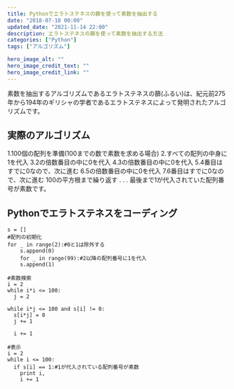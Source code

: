 ```yaml
---
title: Pythonでエラトステネスの篩を使って素数を抽出する
date: "2018-07-18 00:00"
updated_date: "2021-11-14 22:00"
description: エラトステネスの篩を使って素数を抽出する方法
categories: ["Python"]
tags: ["アルゴリズム"]

hero_image_alt: ""
hero_image_credit_text: ""
hero_image_credit_link: ""
---
```

素数を抽出するアルゴリズムであるエラトステネスの篩(ふるい)は、紀元前275年から194年のギリシャの学者であるエラトステネスによって発明されたアルゴリズムです。

## 実際のアルゴリズム
1.100個の配列を準備(100までの数で素数を求める場合)
2.すべての配列の中身に1を代入
3.2の倍数番目の中に0を代入
4.3の倍数番目の中に0を代入
5.4番目はすでに0なので、次に進む
6.5の倍数番目の中に0を代入
7.6番目はすでに0なので、次に進む
100の平方根まで繰り返す
.
.
.
最後まで1が代入されていた配列番号が素数です。

## Pythonでエラトステネスをコーディング
```
s = []
#配列の初期化
for _ in range(2):#0と1は除外する
    s.append(0)
    for _ in range(99):#2以降の配列番号に1を代入
    s.append(1)

#素数検索
i = 2
while i*i <= 100:
  j = 2

while i*j <= 100 and s[i] != 0:
  s[i*j] = 0
  j += 1

  i += 1

#表示
i = 2
while i <= 100:
  if s[i] == 1:#1が代入されている配列番号が素数
    print i,
    i += 1


```
